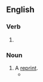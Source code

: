==English==

===Verb===
{{head|en|verb form}}

# {{present participle of|en|reprint|nocat=1}}

===Noun===
{{en-noun}}

# A [[reprint]].
#* {{quote-journal|1=en|year=2018|author=James Lambert|title=Setting the Record Straight: An In-depth Examination of ''Hobson-Jobson''|journal=International Journal of Lexicography|volume=31|issue=4|doi=https://doi.org/10.1093/ijl/ecy010|page=488|text=The following list summarises all facsimile '''reprintings''' to the end of 2017.}}